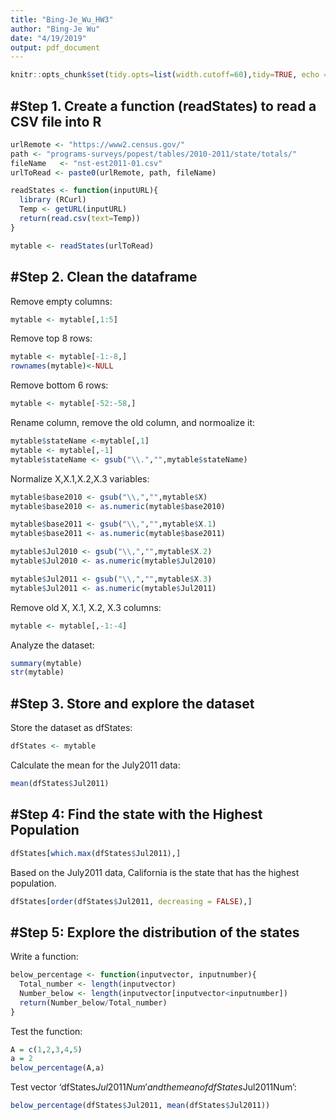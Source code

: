 ```yaml
---
title: "Bing-Je_Wu_HW3"
author: "Bing-Je Wu"
date: "4/19/2019"
output: pdf_document
---
```


```r
knitr::opts_chunk$set(tidy.opts=list(width.cutoff=60),tidy=TRUE, echo = TRUE)
```

## #Step 1. Create a function (readStates) to read a CSV file into R
```r
urlRemote <- "https://www2.census.gov/"
path <- "programs-surveys/popest/tables/2010-2011/state/totals/"
fileName   <- "nst-est2011-01.csv"
urlToRead <- paste0(urlRemote, path, fileName)

```
```r
readStates <- function(inputURL){
  library (RCurl)
  Temp <- getURL(inputURL)
  return(read.csv(text=Temp))
}
```
```r
mytable <- readStates(urlToRead)
```


## #Step 2. Clean the dataframe
Remove empty columns:
```r
mytable <- mytable[,1:5]
```
Remove top 8 rows:
```r
mytable <- mytable[-1:-8,]
rownames(mytable)<-NULL
```
Remove bottom 6 rows:
```r
mytable <- mytable[-52:-58,]
```
Rename column, remove the old column, and normoalize it:
```r
mytable$stateName <-mytable[,1]
mytable <- mytable[,-1]
mytable$stateName <- gsub("\\.","",mytable$stateName)
```
Normalize X,X.1,X.2,X.3 variables:
```r
mytable$base2010 <- gsub("\\,","",mytable$X)
mytable$base2010 <- as.numeric(mytable$base2010)

mytable$base2011 <- gsub("\\,","",mytable$X.1)
mytable$base2011 <- as.numeric(mytable$base2011)

mytable$Jul2010 <- gsub("\\,","",mytable$X.2)
mytable$Jul2010 <- as.numeric(mytable$Jul2010)

mytable$Jul2011 <- gsub("\\,","",mytable$X.3)
mytable$Jul2011 <- as.numeric(mytable$Jul2011)
```
Remove old X, X.1, X.2, X.3 columns:
```r
mytable <- mytable[,-1:-4]
```
Analyze the dataset:
```r
summary(mytable)
str(mytable)
```

## #Step 3. Store and explore the dataset
Store the dataset as dfStates:
```r
dfStates <- mytable
```
Calculate the mean for the July2011 data:
```r
mean(dfStates$Jul2011)
```

## #Step 4: Find the state with the Highest Population

```r
dfStates[which.max(dfStates$Jul2011),]
```
Based on the July2011 data, California is the state that has the highest population.
```r
dfStates[order(dfStates$Jul2011, decreasing = FALSE),]
```

## #Step 5: Explore the distribution of the states
Write a function:
```r
below_percentage <- function(inputvector, inputnumber){
  Total_number <- length(inputvector)
  Number_below <- length(inputvector[inputvector<inputnumber])
  return(Number_below/Total_number)
}
```
Test the function:
```r
A = c(1,2,3,4,5)
a = 2
below_percentage(A,a)
```
Test vector 'dfStates$Jul2011Num' and the mean of dfStates$Jul2011Num':
```r
below_percentage(dfStates$Jul2011, mean(dfStates$Jul2011))
```

